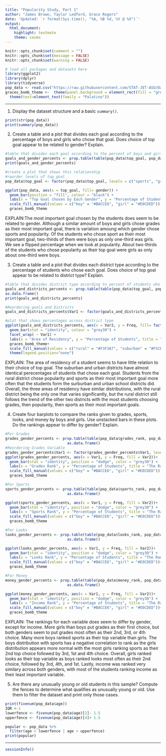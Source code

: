 ```yaml
---
title: "Popularity Study, Part 1"
author: "James Brown, Taylor Ledford, Grace Rogers"
date: 'Updated: `r format(Sys.time(), "%A, %B %d, %Y @ %X")`'
output: 
  html_document: 
    highlight: textmate
    theme: cosmo
---
```


```r
knitr::opts_chunk$set(comment = "")
knitr::opts_chunk$set(message = FALSE)
knitr::opts_chunk$set(warning = FALSE)
```

```r
# load all packages and datasets here
library(ggplot2)
library(dplyr)
library(tidyverse)
pop_data <- read.csv("https://raw.githubusercontent.com/STAT-JET-ASU/Datasets/master/Instructor/popular.csv")
graces_bomb_theme <-  theme(panel.background = element_rect(fill = "grey70"))+
  theme(text=element_text(family = "Palatino"))
```

<hr>

1) Display the dataset structure and a basic `summary()`.

```r
print(str(pop_data))
print(summary(pop_data))
```


2) Create a table and a plot that divides each goal according to the percentage of boys and girls who chose that goal. Does choice of top goal appear to be related to gender? Explain.

```r
#table that divides each goal according to the percent of boys and girls who chose that goal
goals_and_gender_percents <- prop.table(table(pop_data$top_goal, pop_data$gender), 1)
print(goals_and_gender_percents)

#create a plot that shows this relationship
#reorder levels of top_goal
pop_data$top_goal <- factor(pop_data$top_goal, levels = c("sports", "grades", "popular"))

ggplot(pop_data, aes(x = top_goal, fill= gender)) +
  geom_bar(position = "fill", colour = "black") +
  labs(x = "Top Goal chosen by Each Gender", y = "Percentage of Students", title = "Most Important Goal Chosen by Boys and Girls")+
  scale_fill_manual(values = c("boy" = "#BACCE6", "girl" = "#E0CDED")) +
  graces_bomb_theme

```

EXPLAIN:The most important goal chosen by the students does seem to be related to gender. Although a similar amount of boys and girls chose grades as their most important goal, there is variation amoung which gender chose sports and popularity. Of the students who chose sport as their most important goal, two-thirds of them were boys as only one-third was girls. We see a flipped percentage when we look at popularity. About two-thirds of the students who chose popularity as their top goal were girls as only about one-third were boys.

3) Create a table and a plot that divides each district type according to the percentage of students who chose each goal. Does choice of top goal appear to be related to district type? Explain.

```r
#table that divides district type according to percent of students who choose each goal
goals_and_districts_percents <- prop.table(table(pop_data$top_goal, pop_data$district_type), 2) %>%
as.data.frame()
print(goals_and_districts_percents)

#Reordering goals and Districts
goals_and_districts_percents$Var1 <- factor(goals_and_districts_percents$Var1, levels = c("sports", "popular", "grades"))

#plot that shows percentages across district type
ggplot(goals_and_districts_percents, aes(x = Var2, y = Freq, fill= factor(Var2)))+
  geom_bar(stat = "identity", colour = "grey30") +
  facet_wrap( ~ Var1) +
  labs(x = "Area of Residency", y = "Percentage of Students", title = "Most Important Goal to Students in Each District") +
  graces_bomb_theme+
  scale_fill_manual(values = c("rural" = "#F3F3A7", "suburban" = "#F5CB9B", "urban" = "#F0A8A3"))+
  theme(legend.position="none")


```

EXPLAIN: The area of residency of a student seems to have little relation to their choice of top goal. The suburban and urban districts have almost identical perecentages of students that chose each goal. Students from the rural district chose popularity and sports as their most important goal more often that the students form the surburban and urban school districts did. Overall, the three areas of residency have similar distributions, with the rural district being the only one that varies significantly, but the rural district still follows the trend of the other two districts with the most students choosing grades, then popularity, then sports as their most important goals.

4) Create four barplots to compare the ranks given to grades, sports, looks, and money by boys and girls. Use unstacked bars in these plots. Do the rankings appear to differ by gender? Explain.

```r
#For Grades
grades_gender_percents <- prop.table(table(pop_data$grades_rank, pop_data$gender)) %>%
                            as.data.frame()
#Reordering Grades Variable
grades_gender_percents$Var1 <- factor(grades_gender_percents$Var1, levels = c("1", "2", "3", "4"))
ggplot(grades_gender_percents, aes(x = Var1, y = Freq, fill = Var2))+
  geom_bar(stat = "identity", position = "dodge", color = "grey30") +
  labs(x = "Grades Rank", y = "Percentage of Students", title = "The Ranks Students Gave to the Goal of Grades") +
  scale_fill_manual(values = c("boy" = "#BACCE6", "girl" = "#E0CDED")) +
  graces_bomb_theme

#For Sports
sports_gender_percents <- prop.table(table(pop_data$sports_rank, pop_data$gender)) %>%
                            as.data.frame()

ggplot(sports_gender_percents, aes(x = Var1, y = Freq, fill = Var2))+
  geom_bar(stat = "identity", position = "dodge", color = "grey30") + 
  labs(x = "Sports Rank", y = "Percentage of Students", title = "The Ranks Students Gave to the Goal of Sports") +
  scale_fill_manual(values = c("boy" = "#BACCE6", "girl" = "#E0CDED"))+
  graces_bomb_theme

#For Looks
looks_gender_percents <- prop.table(table(pop_data$looks_rank, pop_data$gender)) %>%
                            as.data.frame()

ggplot(looks_gender_percents, aes(x = Var1, y = Freq, fill = Var2))+
  geom_bar(stat = "identity", position = "dodge", color = "grey30") +
  labs(x = "Looks Rank", y = "Percentage of Students", title = "The Ranks Students Gave to the Goal of Looks") +
  scale_fill_manual(values = c("boy" = "#BACCE6", "girl" = "#E0CDED"))+
  graces_bomb_theme

#For Money
money_gender_percents <- prop.table(table(pop_data$money_rank, pop_data$gender)) %>%
                            as.data.frame()

ggplot(money_gender_percents, aes(x = Var1, y = Freq, fill = Var2))+
  geom_bar(stat = "identity", position = "dodge", color = "grey30") +
  labs(x = "Income Rank", y = "Percentage of Students", title = "The Ranks Students Gave to the Goal of Income")+
  scale_fill_manual(values = c("boy" = "#BACCE6", "girl" = "#E0CDED"))+
  graces_bomb_theme
```

EXPLAIN: The rankings for each variable does seem to differ by gender, except for income. More girls than boys put grades as their first choice, but both genders seem to put grades most often as their 2nd, 3rd, or 4th choice. Many more boys ranked sports as their top variable than girls. The boys distribution with sports has a negative correlation to rank as the girls distribution appears more normal with the most girls ranking sports as their 2nd top choice followed by 3rd, 1st and 4th choice. Overall, girls ranked looks as their top variable as boys ranked looks most often as their 2nd choice, followed by 3rd, 4th, and 1st. Lastly, income was ranked very similary across both genders, with most of the students ranking income as their least important variable.


5) Are there any unusually young or old students in this sample? Compute the fences to determine what qualifies as unusually young or old. Use them to filter the dataset and print only those cases.

```r
print(fivenum(pop_data$age))
IQR <-1
lowerfence <- fivenum(pop_data$age)[2]- 1.5
upperfence <- fivenum(pop_data$age)[4]+ 1.5

popular <- pop_data %>%
  filter(age < lowerfence | age > upperfence)
print(popular)

```


<hr>

```r
sessionInfo()
```

